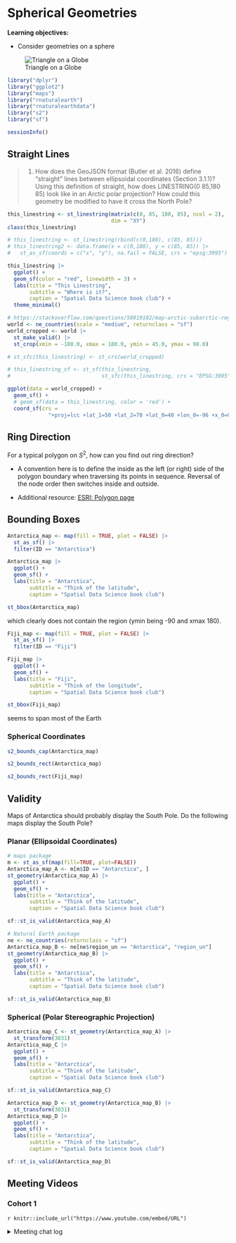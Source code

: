 # Spherical Geometries

**Learning objectives:**

* Consider geometries on a sphere

![Triangle on a Globe](images/triangle_on_globe.png)
```r
library("dplyr")
library("ggplot2")
library("maps")
library("rnaturalearth")
library("rnaturalearthdata")
library("s2")
library("sf")

sessionInfo()
```

## Straight Lines

> 1. How does the GeoJSON format (Butler et al. 2016) define “straight” lines between ellipsoidal coordinates (Section 3.1.1)? Using this definition of straight, how does LINESTRING(0 85,180 85) look like in an Arctic polar projection? How could this geometry be modified to have it cross the North Pole?

```r
this_linestring <- st_linestring(matrix(c(0, 85, 180, 85), ncol = 2),
                                 dim = "XY")
class(this_linestring)
```

```r
# this_linestring <- st_linestring(rbind(c(0,180), c(85, 85)))
# this_linestring2 <- data.frame(x = c(0,180), y = c(85, 85)) |>
#   st_as_sf(coords = c("x", "y"), na.fail = FALSE, crs = "epsg:3995")
```


```r
this_linestring |>
  ggplot() +
  geom_sf(color = "red", linewidth = 3) +
  labs(title = "This Linestring",
       subtitle = "Where is it?",
       caption = "Spatial Data Science book club") +
  theme_minimal()
```

```r
# https://stackoverflow.com/questions/58919102/map-arctic-subarctic-regions-in-ggplot2-with-lambert-conformal-conic-projection
world <- ne_countries(scale = "medium", returnclass = "sf")
world_cropped <- world |>
  st_make_valid() |>
  st_crop(xmin = -180.0, xmax = 180.0, ymin = 45.0, ymax = 90.0)

# st_sfc(this_linestring) <- st_crs(world_cropped)

# this_linestring_sf <- st_sf(this_linestring, 
#                             st_sfc(this_linestring, crs = "EPSG:3995"))

ggplot(data = world_cropped) + 
  geom_sf() + 
  # geom_sf(data = this_linestring, color = 'red') +
  coord_sf(crs = 
             "+proj=lcc +lat_1=50 +lat_2=70 +lat_0=40 +lon_0=-96 +x_0=0 +y_0=0 +datum=NAD83 +units=m +no_defs +ellps=GRS80 +towgs84=0,0,0")
```


## Ring Direction

For a typical polygon on $S^2$, how can you find out ring direction?

* A convention here is to define the inside as the left (or right) side of the polygon boundary when traversing its points in sequence. Reversal of the node order then switches inside and outside.

* Additional resource: [ESRI: Polygon page](http://esri.github.io/geometry-api-java/doc/Polygon.html)


## Bounding Boxes

```r
Antarctica_map <- map(fill = TRUE, plot = FALSE) |>
  st_as_sf() |>
  filter(ID == "Antarctica")

Antarctica_map |> 
  ggplot() + 
  geom_sf() +
  labs(title = "Antarctica", 
       subtitle = "Think of the latitude",
       caption = "Spatial Data Science book club")
```

```r
st_bbox(Antarctica_map)
```

which clearly does not contain the region (ymin being -90 and xmax 180).

```r
Fiji_map <- map(fill = TRUE, plot = FALSE) |>
  st_as_sf() |>
  filter(ID == "Fiji")

Fiji_map |> 
  ggplot() + 
  geom_sf() +
  labs(title = "Fiji", 
       subtitle = "Think of the longitude",
       caption = "Spatial Data Science book club")
```

```r
st_bbox(Fiji_map)
```

seems to span most of the Earth


### Spherical Coordinates

```r
s2_bounds_cap(Antarctica_map)
```

```r
s2_bounds_rect(Antarctica_map)
```

```r
s2_bounds_rect(Fiji_map)
```


## Validity

Maps of Antarctica should probably display the South Pole. Do the following maps display the South Pole?

### Planar (Ellipsoidal Coordinates)

```r
# maps package
m <- st_as_sf(map(fill=TRUE, plot=FALSE))
Antarctica_map_A <- m[m$ID == "Antarctica", ]
st_geometry(Antarctica_map_A) |>
  ggplot() + 
  geom_sf() +
  labs(title = "Antarctica", 
       subtitle = "Think of the latitude",
       caption = "Spatial Data Science book club")
```

```r
sf::st_is_valid(Antarctica_map_A)
```


```r
# Natural Earth package
ne <- ne_countries(returnclass = "sf")
Antarctica_map_B <- ne[ne$region_un == "Antarctica", "region_un"]
st_geometry(Antarctica_map_B) |>
  ggplot() + 
  geom_sf() +
  labs(title = "Antarctica", 
       subtitle = "Think of the latitude",
       caption = "Spatial Data Science book club")
```
```r
sf::st_is_valid(Antarctica_map_B)
```

### Spherical (Polar Stereographic Projection)

```r
Antarctica_map_C <- st_geometry(Antarctica_map_A) |>
  st_transform(3031)
Antarctica_map_C |> 
  ggplot() + 
  geom_sf() +
  labs(title = "Antarctica", 
       subtitle = "Think of the latitude",
       caption = "Spatial Data Science book club")
```

```r
sf::st_is_valid(Antarctica_map_C)
```

```r
Antarctica_map_D <- st_geometry(Antarctica_map_B) |>
  st_transform(3031)
Antarctica_map_D |> 
  ggplot() + 
  geom_sf() +
  labs(title = "Antarctica", 
       subtitle = "Think of the latitude",
       caption = "Spatial Data Science book club")
```

```r
sf::st_is_valid(Antarctica_map_D)
```

## Meeting Videos {-}

### Cohort 1 {-}

`r knitr::include_url("https://www.youtube.com/embed/URL")`

<details>
<summary> Meeting chat log </summary>

```
LOG
```
</details>
